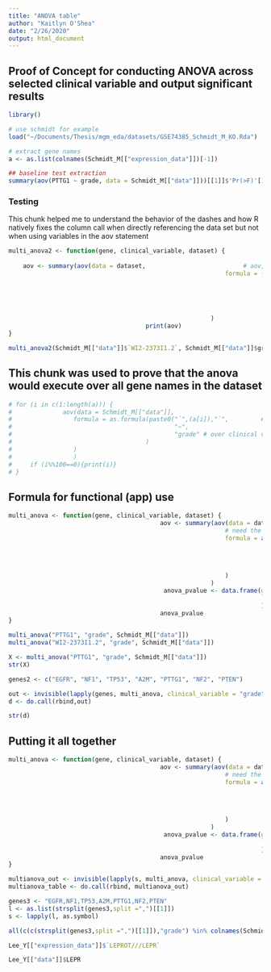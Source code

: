 ```yaml
---
title: "ANOVA table"
author: "Kaitlyn O'Shea"
date: "2/26/2020"
output: html_document
---
```


## Proof of Concept for conducting ANOVA across selected clinical variable and output significant results

```r
library()
```

```r
# use schmidt for example
load("~/Documents/Thesis/mgm_eda/datasets/GSE74385_Schmidt_M_KO.Rda")
```

```r
# extract gene names
a <- as.list(colnames(Schmidt_M[["expression_data"]])[-1])
```


```r
## baseline test extraction
summary(aov(PTTG1 ~ grade, data = Schmidt_M[["data"]]))[[1]]$'Pr(>F)'[1]
```

### Testing
This chunk helped me to understand the behavior of the dashes and how R natively fixes the column call when directly referencing the data set but not when using variables in the aov statement
```r
multi_anova2 <- function(gene, clinical_variable, dataset) {
                                         
    aov <- summary(aov(data = dataset,                           # aov, call the dataset
                                                            formula = (gene         # formula to take gene input
                                                                                    ~
                                                                                    clinical_variable # over clinical variables
                                                                                    )
                                                                              )  
                                                            
                                                        )
                                      print(aov)                                                # print aov 
}

multi_anova2(Schmidt_M[["data"]]$`WI2-2373I1.2`, Schmidt_M[["data"]]$grade, Schmidt_M[["data"]])

```


## This chunk was used to prove that the anova would execute over all gene names in the dataset
```r
# for (i in c(1:length(a))) {
#              aov(data = Schmidt_M[["data"]],                           # aov, call the dataset
#                 formula = as.formula(paste0("`",(a[i]),"`",         # formula to take gene input
#                                             "~",
#                                             "grade" # over clinical variables
#                                     )
#                 )
#                 )
#     if (i%%100==0){print(i)}
# }
```

## Formula for functional (app) use

```r
multi_anova <- function(gene, clinical_variable, dataset) {
                                          aov <- summary(aov(data = dataset,                           # aov, call the dataset
                                                            # need the quoted backhashes around gene to read "irregular" column/gene names
                                                            formula = as.formula(paste0("`",(gene),"`",  
                                                                                    "~",
                                                                                    clinical_variable # over clinical variables
                                                                                    )
                                                                              )  
                                                            )
                                                        )
                                           anova_pvalue <- data.frame(gene_name = as.character(gene), # gene name
                                                                      `p adj` = aov[[1]]$'Pr(>F)'[1]  # extracted p-value
                                                                      ) 
                                          anova_pvalue
}

multi_anova("PTTG1", "grade", Schmidt_M[["data"]])
multi_anova("WI2-2373I1.2", "grade", Schmidt_M[["data"]])
```

```r
X <- multi_anova("PTTG1", "grade", Schmidt_M[["data"]])
str(X)
```


```r
genes2 <- c("EGFR", "NF1", "TP53", "A2M", "PTTG1", "NF2", "PTEN")
```


```r
out <- invisible(lapply(genes, multi_anova, clinical_variable = "grade", dataset = Schmidt_M[["data"]]))
d <- do.call(rbind,out)

str(d)
```

## Putting it all together
```r
multi_anova <- function(gene, clinical_variable, dataset) {
                                          aov <- summary(aov(data = dataset,                           # aov, call the dataset
                                                            # need the quoted backhashes around gene to read "irregular" column/gene names
                                                            formula = as.formula(paste0("`",(gene),"`",  
                                                                                    "~",
                                                                                    clinical_variable # over clinical variables
                                                                                    )
                                                                              )  
                                                            )
                                                        )
                                           anova_pvalue <- data.frame(gene_name = as.character(gene), # gene name
                                                                      `p adj` = aov[[1]]$'Pr(>F)'[1]  # extracted p-value
                                                                      ) 
                                          anova_pvalue
}

multianova_out <- invisible(lapply(s, multi_anova, clinical_variable = "grade", dataset = Schmidt_M[["data"]]))
multianova_table <- do.call(rbind, multianova_out)
```

```r
genes3 <- "EGFR,NF1,TP53,A2M,PTTG1,NF2,PTEN"
l <- as.list(strsplit(genes3,split =",")[[1]])
s <- lapply(l, as.symbol)
```
```r
all(c(c(strsplit(genes3,split =",")[[1]]),"grade") %in% colnames(Schmidt_M[["data"]]))
```
```r
Lee_Y[["expression_data"]]$`LEPROT///LEPR`

Lee_Y[["data"]]$LEPR
```

